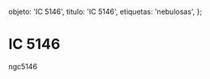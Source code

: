 
  objeto: 'IC 5146',
  titulo: 'IC 5146',
  etiquetas: 'nebulosas',
};

# IC 5146

<Imagen
  src="objeto/ic-5146_20121000_1_ic-5146-15-600s-pa2.jpg"
  fecha="20121000"
/>

ngc5146